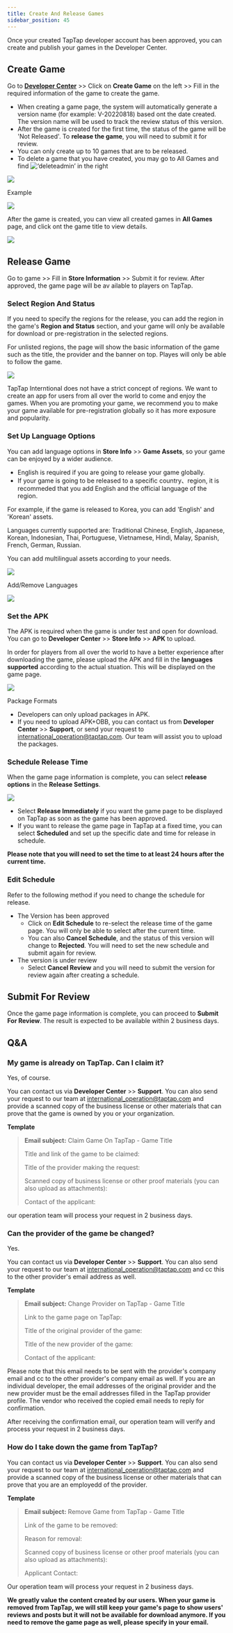 ```yaml
---
title: Create And Release Games
sidebar_position: 45
---
```



Once your created TapTap developer account has been approved, you can create and publish your games in the Developer Center.

## Create Game

Go to **<Blue>[Developer Center](https://developer.taptap.io/)</Blue>** >> Click on **<Blue>Create Game</Blue>** on the left >> Fill in the required information of the game to create the game.

- When creating a game page, the system will automatically generate a version name (for example: V-20220818) based ont the date created. The version name will be used to track the review status of this version.
- After the game is created for the first time, the status of the game will be 'Not Released'. To **<Blue>release the game</Blue>**, you will need to submit it for review.
- You can only create up to 10 games that are to be released.
- To delete a game that you have created, you may go to <Blue>All Games</Blue> and find ![‘deleteadmin’](https://img.tapimg.com/market/images/2e5c836549d866d6d44036d158095cbb.png) in the right

![](/img/DC-v2/create-V2en-1.png)

Example

![](/img/DC-v2/create-V2en-2.png)

After the game is created, you can view all created games in **<Blue>All Games</Blue>** page, and click ont the game title to view details.

![](/img/DC-v2/create-V2en-3.png)

## Release Game

Go to game >> Fill in **<Blue> Store Information</Blue>** >> Submit it for review. After approved, the game page will be av ailable to players on TapTap.

### Select Region And Status

If you need to specify the regions for the release, you can add the region in the game's **<Blue>Region and Status</Blue>** section, and your game will only be available for download or pre-registration in the selected regions.

For unlisted regions, the page will show the basic information of the game such as the title, the provider and the banner on top. Playes will only be able to follow the game.

![](/img/DC-v2/create-V2en-4.png)

TapTap Interntional does not have a strict concept of regions. We want to create an app for users from all over the world to come and enjoy the games. When you are promoting your game, we recommend you to make your game available for pre-registration globally so it has more exposure and popularity.

### Set Up Language Options

You can add language options in **<Blue>Store Info</Blue>** >> **<Blue>Game Assets</Blue>**, so your game can be enjoyed by a wider audience.

- English is required if you are going to release your game globally.
- If your game is going to be released to a specific country、region, it is recommeded that you add English and the official language of the region.

For example, if the game is released to Korea, you can add 'English' and 'Korean' assets.

Languages currently supported are: Traditional Chinese, English, Japanese, Korean, Indonesian, Thai, Portuguese, Vietnamese, Hindi, Malay, Spanish, French, German, Russian.

You can add multilingual assets according to your needs.

![](/img/DC-v2/create-V2en-5.png)


Add/Remove Languages

![](/img/DC-v2/create-V2en-6.png)

### Set the APK

The APK is required when the game is under test and open for download. You can go to **<Blue>Developer Center</Blue>** >> **<Blue>Store Info</Blue>** >> **<Blue>APK</Blue>** to upload.

In order for players from all over the world to have a better experience after downloading the game, please upload the APK and fill in the **<Blue>languages supported</Blue>** according to the actual stuation. This will be displayed on the game page.

![](/img/DC-v2/create-V2en-7.png)

Package Formats

- Developers can only upload packages in APK.
- If you need to upload APK+OBB, you can contact us from **<Blue>Developer Center</Blue>** >> **<Blue>Support</Blue>**, or send your request to [international_operation@taptap.com](mailto:international_operation@taptap.com). Our team will assist you to upload the packages.

### Schedule Release Time

When the game page information is complete, you can select **<Blue>release options</Blue>** in the **<Blue>Release Settings</Blue>**.

![](/img/DC-v2/create-V2en-8.png)

- Select **<Blue>Release Immediately</Blue>** if you want the game page to be displayed on TapTap as soon as the game has been approved.
- If you want to release the game page in TapTap at a fixed time, you can select **<Blue>Scheduled</Blue>** and set up the specific date and time for release in schedule.

**Please note that you will need to set the time to at least 24 hours after the current time.**

### Edit Schedule

Refer to the following method if you need to change the schedule for release.

- The Version has been approved
  - Click on **<Blue>Edit Schedule</Blue>** to re-select the release time of the game page. You will only be able to select after the current time.
  - You can also **<Blue>Cancel Schedule</Blue>**, and the status of this version will change to **<Blue>Rejected</Blue>**. You will need to set the new schedule and submit again for review.
- The version is under review
  - Select **<Blue>Cancel Review</Blue>** and you will need to submit the version for review again after creating a schedule.

## Submit For Review

Once the game page information is complete, you can proceed to **<Blue>Submit For Review</Blue>**. The result is expected to be available within 2 business days.

## Q&A

### My game is already on TapTap. Can I claim it?

Yes, of course.

You can contact us via **<Blue>Developer Center</Blue>** >> **<Blue>Support</Blue>**. You can also send your request to our team at [international_operation@taptap.com](mailto:international_operation@taptap.com) and provide a scanned copy of the business license or other materials that can prove that the game is owned by you or your organization.

**Template**

> **Email subject:** Claim Game On TapTap - Game Title
>
> Title and link of the game to be claimed:
>
> Title of the provider making the request:
>
> Scanned copy of business license or other proof materials (you can also upload as attachments):
>
> Contact of the applicant:

our operation team will process your request in 2 business days.

### Can the provider of the game be changed?

Yes.

You can contact us via **<Blue>Developer Center</Blue>** >> **<Blue>Support</Blue>**. You can also send your request to our team at [international_operation@taptap.com](mailto:international_operation@taptap.com) and cc this to the other provider's email address as well.

**Template**

> **Email subject:** Change Provider on TapTap - Game Title
>
> Link to the game page on TapTap:
>
> Title of the original provider of the game:
>
> Title of the new provider of the game:
>
> Contact of the applicant:

Please note that this email needs to be sent with the provider's company email and cc to the other provider's company email as well. If you are an individual developer, the email addresses of the original provider and the new provider must be the email addresses filled in the TapTap provider profile. The vendor who received the copied email needs to reply for confirmation.

After receiving the confirmation email, our operation team will verify and process your request in 2 business days.

### How do I take down the game from TapTap?

You can contact us via **<Blue>Developer Center</Blue>** >> **<Blue>Support</Blue>**. You can also send your request to our team at [international_operation@taptap.com](mailto:international_operation@taptap.com) and provide a scanned copy of the business license or other materials that can prove that you are an employedd of the provider.

**Template**

> **Email subject:** Remove Game from TapTap - Game Title
>
> Link of the game to be removed:
>
> Reason for removal:
>
> Scanned copy of business license or other proof materials (you can also upload as attachments):
>
> Applicant Contact:

Our operation team will process your request in 2 business days.

**We greatly value the content created by our users. When your game is removed from TapTap, we will still keep your game's page to show users' reviews and posts but it will not be available for download anymore. If you need to remove the game page as well, please specify in your email.**
